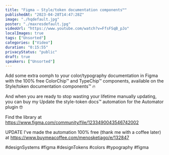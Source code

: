 ```yaml
---
title: "Figma — Style/token documentation components™"
publishedAt: "2023-04-28T14:47:28Z"
image: "./hqdefault.jpg"
poster: "./maxresdefault.jpg"
videoUrl: "https://www.youtube.com/watch?v=FfsFSqB_pJo"
localImages: true
tags: ["Unsorted"]
categories: ["Video"]
duration: "0:15:55"
privacyStatus: "public"
draft: true
speakers: ["Unsorted"]
---
```

Add some extra oomph to your color/typography documentation in Figma with the 100% free ColorChip™ and TypeChip™ components, available on the Style/token documentation components™ 🔥

And when you are ready to stop wasting your lifetime manually updating, you can buy my Update the style-token docs™ automation for the Automator plugin 🤓

Find the library at 
https://www.figma.com/community/file/1233490043546742002

UPDATE
I've made the automation 100% free (thank me with a coffee later) at
https://www.buymeacoffee.com/menosketiago/e/132847

#designSystems #figma #designTokens #colors #typography #figma
